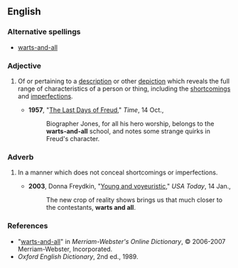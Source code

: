 ==English==

===Alternative spellings===
*[[warts-and-all]]

===Adjective===
{{en-adj|pos=[[wart]]s [[and]] [[all]]|-}}

# {{idiom}} Of or pertaining to a [[description]] or other [[depiction]] which reveals the full range of characteristics of a person or thing, including the [[shortcomings]] and [[imperfections]].
#*'''1957''', "[http://www.time.com/time/magazine/article/0,9171,862786-1,00.html The Last Days of Freud]," ''Time'', 14 Oct.,
#*:Biographer Jones, for all his hero worship, belongs to the '''warts-and-all''' school, and notes some strange quirks in Freud's character.

===Adverb===
{{en-adj|pos=[[wart]]s [[and]] [[all]]|-}}

# {{idiom}} In a manner which does not conceal shortcomings or imperfections.
#*'''2003''', Donna Freydkin, "[http://www.usatoday.com/life/television/news/2003-01-14-young-cover_x.htm Young and voyeuristic]," ''USA Today'', 14 Jan.,
#*:The new crop of reality shows brings us that much closer to the contestants, '''warts and all'''.

===References===
*"[http://www.m-w.com/cgi-bin/dictionary?book=Dictionary&va=warts+and+all warts-and-all]" in ''Merriam-Webster's Online Dictionary'', © 2006-2007 Merriam-Webster, Incorporated.
*''Oxford English Dictionary'', 2nd ed., 1989.